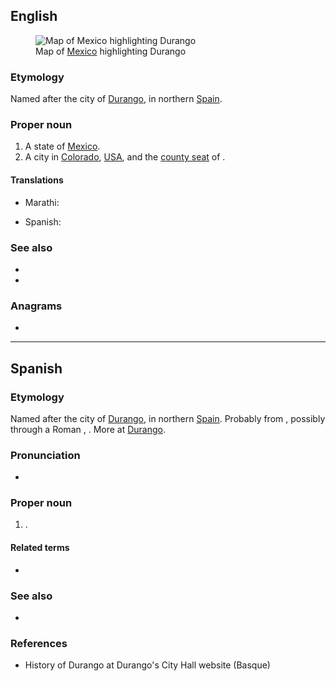 ==English==
[[File:Mexico map, MX-DUR.svg|thumb|Map of [[Mexico]] highlighting Durango]]

===Etymology===
Named after the city of [[w:Durango, Biscay|Durango]], in northern [[Spain]].

===Proper noun===
{{en-proper noun}}

# A state of [[Mexico]].
# A city in [[Colorado]], [[USA]], and the [[county seat]] of {{l|en|La Plata County}}.

====Translations====
{{trans-top|state of Mexico}}
* Marathi: {{t|mr|दुरांगो|n|tr=duraṃgo|sc=Deva}}
{{trans-mid}}
* Spanish: {{t+|es|Durango|m}}
{{trans-bottom}}

===See also===
* {{pedialite}}
* {{pedia|Durango (disambiguation)}}

{{C|en|States of Mexico|Colorado, USA}}

===Anagrams===
* {{anagrams|en|a=adgnoru|Garduno|aground|on guard}}

----

==Spanish==

===Etymology===
Named after the city of [[w:Durango, Biscay|Durango]], in northern [[Spain]].  Probably from {{der|es|eu|Duranco}}, possibly through a Roman {{m|en|fundus}}, {{der|es|LL.|Turanicus}}.  More at [[w:Durango, Spain#Etymology|Durango]].

===Pronunciation===
* {{es-IPA}}

===Proper noun===
{{es-proper noun|m}}

# {{place|es|state|c/Mexico}}.

====Related terms====
* {{l|es|duranguense}}

===See also===
* {{pedialite|lang=es}}

===References===
* History of Durango at Durango's City Hall website (Basque)
